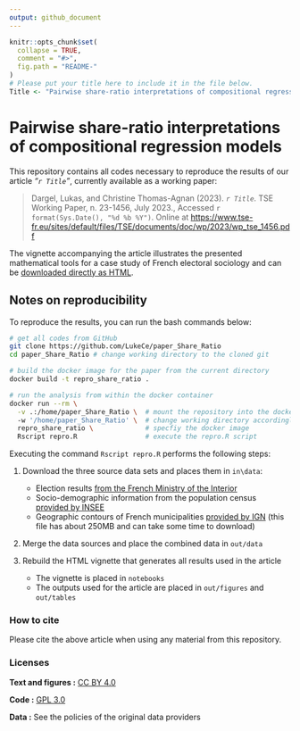 ```yaml
---
output: github_document
---
```


<!-- README.md is generated from README.Rmd. Please edit that file -->

```r
knitr::opts_chunk$set(
  collapse = TRUE,
  comment = "#>",
  fig.path = "README-"
)
# Please put your title here to include it in the file below.
Title <- "Pairwise share-ratio interpretations of compositional regression models"
```

# Pairwise share-ratio interpretations of compositional regression models

This repository contains all codes necessary to reproduce the results of our article *"`r Title`"*, currently available as a working paper:

> Dargel, Lukas, and Christine Thomas-Agnan (2023).
> *`r Title`*.
> TSE Working Paper, n.
> 23-1456, July 2023., Accessed `r format(Sys.Date(), "%d %b %Y")`.
> Online at <https://www.tse-fr.eu/sites/default/files/TSE/documents/doc/wp/2023/wp_tse_1456.pdf>

The vignette accompanying the article illustrates the presented mathematical tools for a case study of French electoral sociology and can be [downloaded directly as HTML](notebooks/Modeling%20the%20French%20presidential%20elections%20of%202022%20with%20CoDa%20tools.html).

## Notes on reproducibility

To reproduce the results, you can run the bash commands below:

``` .bash
# get all codes from GitHub
git clone https://github.com/LukeCe/paper_Share_Ratio
cd paper_Share_Ratio # change working directory to the cloned git

# build the docker image for the paper from the current directory
docker build -t repro_share_ratio . 

# run the analysis from within the docker container
docker run --rm \
  -v .:/home/paper_Share_Ratio \  # mount the repository into the docker
  -w '/home/paper_Share_Ratio' \  # change working directory accordingly
  repro_share_ratio \             # specfiy the docker image
  Rscript repro.R                 # execute the repro.R script
```

Executing the command `Rscript repro.R` performs the following steps:

1.  Download the three source data sets and places them in `in\data`:

    -   Election results [from the French Ministry of the Interior](https://www.data.gouv.fr/fr/datasets/election-presidentielle-des-10-et-24-avril-2022-resultats-definitifs-du-1er-tour/#/resources)
    -   Socio-demographic information from the population census [provided by INSEE](https://www.insee.fr/fr/statistiques/6543200)
    -   Geographic contours of French municipalities [provided by IGN](https://geoservices.ign.fr/adminexpress) (this file has about 250MB and can take some time to download)

2.  Merge the data sources and place the combined data in `out/data`

3.  Rebuild the HTML vignette that generates all results used in the article

    -   The vignette is placed in `notebooks`
    -   The outputs used for the article are placed in `out/figures` and `out/tables`

### How to cite

Please cite the above article when using any material from this repository.

### Licenses

**Text and figures :** [CC BY 4.0](http://creativecommons.org/licenses/by/4.0/)

**Code :** [GPL 3.0](https://www.gnu.org/licenses/gpl-3.0.en.html)

**Data :** See the policies of the original data providers
